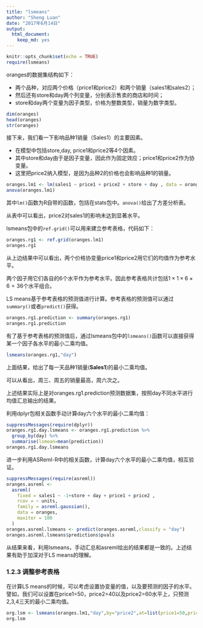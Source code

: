 ```yaml
---
title: "lsmeans"
author: "Sheng Luan"
date: "2017年6月14日"
output: 
  html_document: 
    keep_md: yes
---
```


```r
knitr::opts_chunk$set(echo = TRUE)
require(lsmeans)
```
oranges的数据集结构如下：

* 两个品种，对应两个价格（price1和price2）和两个销量（sales1和sales2）；
* 然后还有store和day两个列变量，分别表示售卖的商店和时间；
* store和day两个变量为因子类型，价格为整数类型，销量为数字类型。
```r
dim(oranges)
head(oranges)
str(oranges)
```
接下来，我们看一下影响品种1销量（Sales1）的主要因素。

* 在模型中包括store,day, price1和price2等4个因素。
* 其中store和day由于是因子变量，因此作为固定效应；price1和price2作为协变量。
* 这里把price2纳入模型，是因为品种2的价格也会影响品种1的销量。
```r
oranges.lm1 <- lm(sales1 ~ price1 + price2 + store + day , data = oranges)
anova(oranges.lm1)
```
其中`lm()`函数为R自带的函数，包括在stats包中。`anova()`给出了方差分析表。

从表中可以看出，price2对sales1的影响未达到显著水平。

lsmeans包中的`ref.grid()`可以用来建立参考表格，代码如下：
```r
oranges.rg1 <- ref.grid(oranges.lm1)
oranges.rg1
```

从上边结果中可以看出，两个价格协变量price1和price2用它们的均值作为参考水平。

两个因子用它们各自的6个水平作为参考水平。因此参考表格共计包括$1×1×6×6=36$个水平组合。

LS means基于参考表格的预测值进行计算。参考表格的预测值可以通过`summary()`或者`predict()`获得。
```r
oranges.rg1.prediction <- summary(oranges.rg1)
oranges.rg1.prediction
```

有了基于参考表格的预测值后，通过lsmeans包中的`lsmeans()`函数可以直接获得某一个因子各水平的最小二乘均值。
```r
lsmeans(oranges.rg1,"day")
```

上面结果，给出了每一天品种1销量(**Sales1**)的最小二乘均值。

可以从看出，周三、周五的销量最高，周六次之。

上述结果实际上是对oranges.rg1.prediction预测数据集，按照day不同水平进行均值汇总输出的结果。

利用dplyr包相关函数手动计算day六个水平的最小二乘均值：
```r
suppressMessages(require(dplyr))
oranges.rg1.day.lsmeans <- oranges.rg1.prediction %>% 
  group_by(day) %>% 
  summarise(lsmean=mean(prediction))
oranges.rg1.day.lsmeans
```
进一步利用ASReml-R中的相关函数，计算day六个水平的最小二乘均值，相互验证。

```r
suppressMessages(require(asreml))
oranges.asreml <-
  asreml(
    fixed = sales1 ~ -1+store + day + price1 + price2 ,
    rcov = ~ units,
    family = asreml.gaussian(),
    data = oranges,
    maxiter = 100
  )
oranges.asreml.lsmeans <- predict(oranges.asreml,classify = "day")
oranges.asreml.lsmeans$predictions$pvals
```
从结果来看，利用lsmeans，手动汇总和asreml给出的结果都是一致的。上述结果有助于加深对于LS means的理解。

### 1.2.3 调整参考表格
在计算LS means的时候，可以考虑设置协变量的值，以及要预测的因子的水平。  
譬如，我们可以设置在price1=50，price2=40以及price2=60水平上，只预测2,3,4三天的最小二乘均值。
```r
org.lsm <- lsmeans(oranges.lm1,"day",by="price2",at=list(price1=50,price2=c(40,60),day=c("2","3","4")))
org.lsm

```


